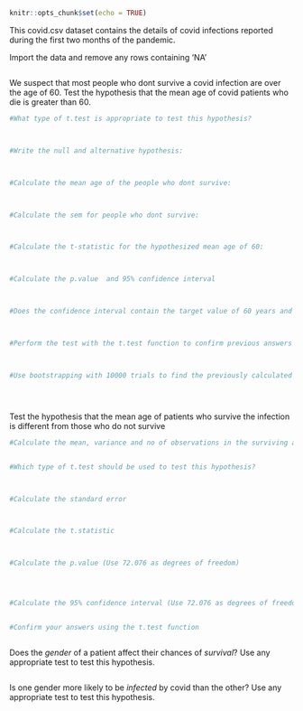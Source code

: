 ```r
knitr::opts_chunk$set(echo = TRUE)
```

This covid.csv dataset contains the details of covid infections reported during the first two months of the pandemic.


Import the data and remove any rows containing 'NA'
```r



```

We suspect that most people who dont survive a covid infection are over the age of 60. Test the hypothesis that the mean age of covid patients who die is greater than 60.
```r
#What type of t.test is appropriate to test this hypothesis?



#Write the null and alternative hypothesis:



#Calculate the mean age of the people who dont survive:



#Calculate the sem for people who dont survive:



#Calculate the t-statistic for the hypothesized mean age of 60:



#Calculate the p.value  and 95% confidence interval



#Does the confidence interval contain the target value of 60 years and what does that tell us?



#Perform the test with the t.test function to confirm previous answers



#Use bootstrapping with 10000 trials to find the previously calculated p.value and 95% C.I 





```

Test the hypothesis that the mean age of patients who survive the infection is different from those who do not survive
```r

#Calculate the mean, variance and no of observations in the surviving and non-surviving groups


#Which type of t.test should be used to test this hypothesis?



#Calculate the standard error 



#Calculate the t.statistic 



#Calculate the p.value (Use 72.076 as degrees of freedom)




#Calculate the 95% confidence interval (Use 72.076 as degrees of freedom)


#Confirm your answers using the t.test function



```

Does the *gender* of a patient affect their chances of *survival*? Use any appropriate test to test this hypothesis.
```r


```

Is one gender more likely to be *infected* by covid than the other? Use any appropriate test to test this hypothesis.
```r


```

